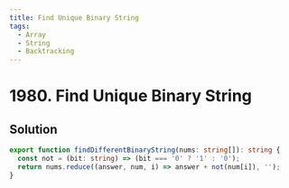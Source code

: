 ```yaml
---
title: Find Unique Binary String
tags:
  - Array
  - String
  - Backtracking
---
```


# 1980. Find Unique Binary String

<Badges>
  <LevelBadge level="medium" />
  <TopicBadge name="Array" slug="array" />
  <TopicBadge name="String" slug="string" />
  <TopicBadge name="Backtracking" slug="backtracking" />
</Badges>

## Solution

```typescript filename="solution.ts" copy
export function findDifferentBinaryString(nums: string[]): string {
  const not = (bit: string) => (bit === '0' ? '1' : '0');
  return nums.reduce((answer, num, i) => answer + not(num[i]), '');
}
```

<ProblemLink
  codingSite="leetcode"
  href="https://leetcode.com/problems/find-unique-binary-string"
  title="Find Unique Binary String"
/>

